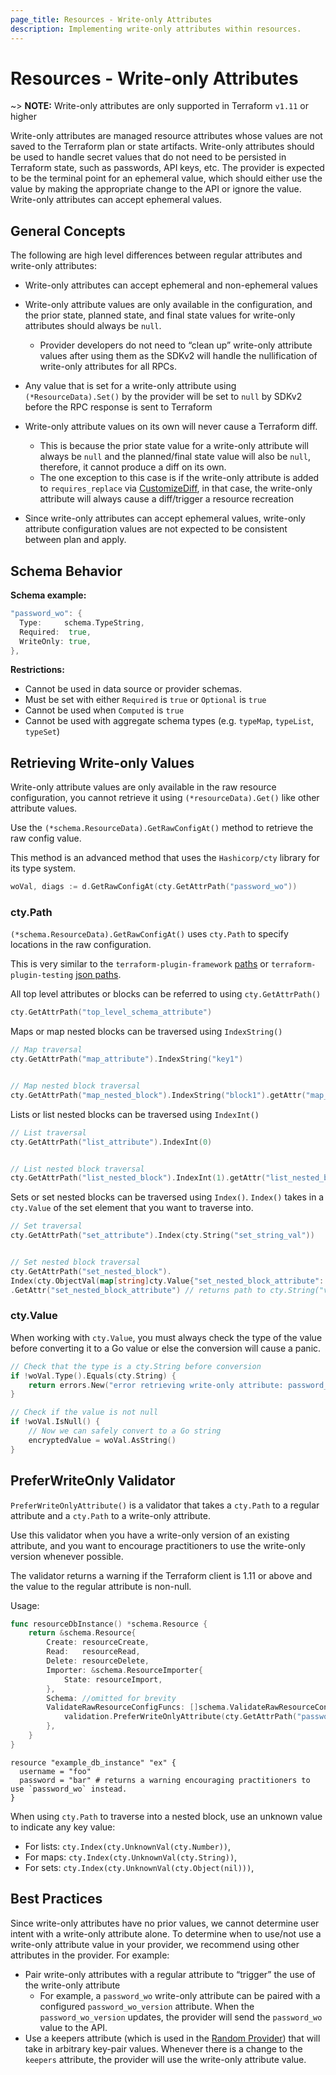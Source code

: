 ```yaml
---
page_title: Resources - Write-only Attributes
description: Implementing write-only attributes within resources.
---
```


# Resources - Write-only Attributes

~> **NOTE:** Write-only attributes are only supported in Terraform `v1.11` or higher

Write-only attributes are managed resource attributes whose values are not saved to the Terraform plan or state artifacts. Write-only attributes
should be used to handle secret values that do not need to be persisted in Terraform state, such as passwords, API keys, etc.
The provider is expected to be the terminal point for an ephemeral value,
which should either use the value by making the appropriate change to the API or ignore the value. Write-only attributes can accept ephemeral values.

## General Concepts

The following are high level differences between regular attributes and write-only attributes:

- Write-only attributes can accept ephemeral and non-ephemeral values

- Write-only attribute values are only available in the configuration, and the prior state, planned state, and final state values for
write-only attributes should always be `null`.
    - Provider developers do not need to “clean up” write-only attribute values after using them as the SDKv2 will handle the nullification of write-only attributes for all RPCs.

- Any value that is set for a write-only attribute using `(*ResourceData).Set()` by the provider will be set to `null` by SDKv2 before the RPC response is sent to Terraform

- Write-only attribute values on its own will never cause a Terraform diff.
    - This is because the prior state value for a write-only attribute will always be `null` and the planned/final state value will also be `null`, therefore, it cannot produce a diff on its own.
    - The one exception to this case is if the write-only attribute is added to `requires_replace` via [CustomizeDiff](/terraform/plugin/sdkv2/resources/customizing-differences), in that case, the write-only attribute will always cause a diff/trigger a resource recreation

- Since write-only attributes can accept ephemeral values, write-only attribute configuration values are not expected to be consistent between plan and apply.

## Schema Behavior

**Schema example:**

```go
"password_wo": {
  Type:     schema.TypeString,
  Required:  true,
  WriteOnly: true,
},
```

**Restrictions:**

- Cannot be used in data source or provider schemas.
- Must be set with either `Required` is `true` or `Optional` is `true`
- Cannot be used when `Computed` is `true`
- Cannot be used with aggregate schema types (e.g. `typeMap`, `typeList`, `typeSet`)

## Retrieving Write-only Values

Write-only attribute values are only available in the raw resource configuration, you cannot retrieve it using `(*resourceData).Get()` like other attribute values.

Use the `(*schema.ResourceData).GetRawConfigAt()` method to retrieve the raw config value.

This method is an advanced method that uses the `Hashicorp/cty` library for its type system.

```go
woVal, diags := d.GetRawConfigAt(cty.GetAttrPath("password_wo"))
```

### cty.Path

`(*schema.ResourceData).GetRawConfigAt()` uses `cty.Path` to specify locations in the raw configuration.

This is very similar to the `terraform-plugin-framework` [paths](https://developer.hashicorp.com/terraform/plugin/framework/handling-data/paths) or `terraform-plugin-testing` [json paths](https://developer.hashicorp.com/terraform/plugin/testing/acceptance-tests/tfjson-paths).

All top level attributes or blocks can be referred to using `cty.GetAttrPath()`

```go
cty.GetAttrPath("top_level_schema_attribute")
```

Maps or map nested blocks can be traversed using `IndexString()`

```go
// Map traversal
cty.GetAttrPath("map_attribute").IndexString("key1")


// Map nested block traversal
cty.GetAttrPath("map_nested_block").IndexString("block1").getAttr("map_nested_block_attribute")

```

Lists or list nested blocks can be traversed using `IndexInt()`

```go
// List traversal
cty.GetAttrPath("list_attribute").IndexInt(0)


// List nested block traversal
cty.GetAttrPath("list_nested_block").IndexInt(1).getAttr("list_nested_block_attribute")
```

Sets or set nested blocks can be traversed using `Index()`. `Index()` takes in a `cty.Value` of the set element that you want to traverse into.

```go
// Set traversal
cty.GetAttrPath("set_attribute").Index(cty.String("set_string_val"))


// Set nested block traversal
cty.GetAttrPath("set_nested_block").
Index(cty.ObjectVal(map[string]cty.Value{"set_nested_block_attribute": cty.StringVal("valueA")}))
.GetAttr("set_nested_block_attribute") // returns path to cty.String("valueA")

```

### cty.Value

When working with `cty.Value`, you must always check the type of the value before converting it to a Go value or else the conversion will cause a panic.

```go
// Check that the type is a cty.String before conversion
if !woVal.Type().Equals(cty.String) {
    return errors.New("error retrieving write-only attribute: password_wo - retrieved config value is not a string")
}

// Check if the value is not null
if !woVal.IsNull() {
    // Now we can safely convert to a Go string
    encryptedValue = woVal.AsString()
}
```

## PreferWriteOnly Validator

`PreferWriteOnlyAttribute()` is a validator that takes a `cty.Path` to a regular attribute and a `cty.Path` to a write-only attribute.

Use this validator when you have a write-only version of an existing attribute, and you want to encourage practitioners to use the write-only version whenever possible.

The validator returns a warning if the Terraform client is 1.11 or above and the value to the regular attribute is non-null.

Usage:

```go
func resourceDbInstance() *schema.Resource {
	return &schema.Resource{
		Create: resourceCreate,
		Read:   resourceRead,
		Delete: resourceDelete,
		Importer: &schema.ResourceImporter{
			State: resourceImport,
		},
		Schema: //omitted for brevity
		ValidateRawResourceConfigFuncs: []schema.ValidateRawResourceConfigFunc{
            validation.PreferWriteOnlyAttribute(cty.GetAttrPath("password"), cty.GetAttrPath("password_wo")),
		},
	}
}
```

```hcl
resource "example_db_instance" "ex" {
  username = "foo"
  password = "bar" # returns a warning encouraging practitioners to use `password_wo` instead.
}
```

When using `cty.Path` to traverse into a nested block, use an unknown value to indicate any key value:

- For lists: `cty.Index(cty.UnknownVal(cty.Number))`,
- For maps: `cty.Index(cty.UnknownVal(cty.String))`,
- For sets: `cty.Index(cty.UnknownVal(cty.Object(nil)))`,


## Best Practices

Since write-only attributes have no prior values, we cannot determine user intent with a write-only attribute alone. To determine when to use/not use a write-only attribute value in your provider, we recommend using other attributes in the provider. For example:

- Pair write-only attributes with a regular attribute to “trigger” the use of the write-only attribute
    - For example, a `password_wo` write-only attribute can be paired with a configured `password_wo_version` attribute. When the `password_wo_version` updates, the provider will send the `password_wo` value to the API.
- Use a keepers attribute (which is used in the [Random Provider](https://registry.terraform.io/providers/hashicorp/random/latest/docs#resource-keepers)) that will take in arbitrary key-pair values. Whenever there is a change to the `keepers` attribute, the provider will use the write-only attribute value.
